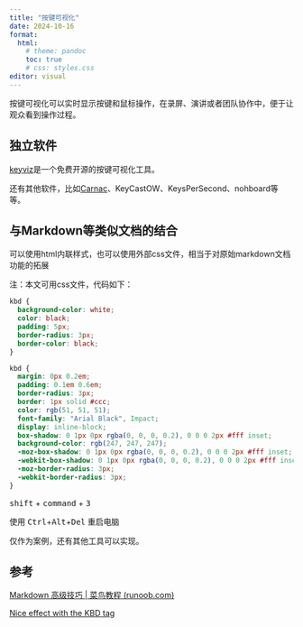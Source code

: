 ---
title: "按键可视化"
date: 2024-10-16
format: 
  html:
    # theme: pandoc
    toc: true
    # css: styles.css
editor: visual
---

按键可视化可以实时显示按键和鼠标操作，在录屏、演讲或者团队协作中，便于让观众看到操作过程。

## 独立软件

[keyviz](https://mularahul.github.io/keyviz/)是一个免费开源的按键可视化工具。

还有其他软件，比如[Carnac](https://github.com/Code52/carnac)、KeyCastOW、KeysPerSecond、nohboard等等。

## 与Markdown等类似文档的结合

可以使用html内联样式，也可以使用外部css文件，相当于对原始markdown文档功能的拓展

注：本文可用css文件，代码如下：

``` css
kbd {
  background-color: white;
  color: black;
  padding: 5px;
  border-radius: 3px;
  border-color: black;
}
```

``` css
kbd {
  margin: 0px 0.2em;
  padding: 0.1em 0.6em;
  border-radius: 3px;
  border: 1px solid #ccc;
  color: rgb(51, 51, 51);
  font-family: "Arial Black", Impact;
  display: inline-block;
  box-shadow: 0 1px 0px rgba(0, 0, 0, 0.2), 0 0 0 2px #fff inset;
  background-color: rgb(247, 247, 247);
  -moz-box-shadow: 0 1px 0px rgba(0, 0, 0, 0.2), 0 0 0 2px #fff inset;
  -webkit-box-shadow: 0 1px 0px rgba(0, 0, 0, 0.2), 0 0 0 2px #fff inset;
  -moz-border-radius: 3px;
  -webkit-border-radius: 3px;
}
```

<kbd>shift</kbd> + <kbd>command</kbd> + <kbd>3</kbd>

使用 <kbd>Ctrl</kbd>+<kbd>Alt</kbd>+<kbd>Del</kbd> 重启电脑

仅作为案例，还有其他工具可以实现。

## 参考

[Markdown 高级技巧 \| 菜鸟教程 (runoob.com)](https://www.runoob.com/markdown/md-advance.html)

[Nice effect with the KBD tag](https://www.rgagnon.com/jsdetails/js-nice-effect-the-KBD-tag.html)
